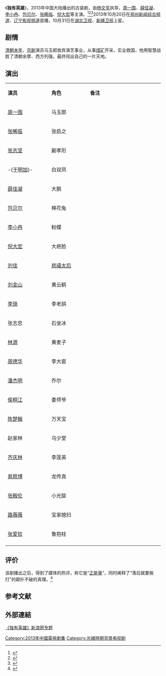 {{电视节目信息框
| 名称     = 独有英雄
| 别名     = 
| 英文名称 = ''{{lang|en|Only Hero}}''
| 图片     = Only Hero poster.jpg
| 图说     = 海报
| 分类     = 古装剧
| 原创者   = 
| 导演     = [[杨文军|杨文军]]
| 监制     = 
| 出品人   = 李明、张冠中、杜大宇
| 编剧     = 高锋
| 制作人   = 李立功、康宝、刘开珞
| 摄影     = 
| 演出     = [[周一围|周一围]]<br>[[薛佳凝|薛佳凝]]<br>[[李小冉|李小冉]]<br>[[包贝尔|包贝尔]]<br>[[张晞临|张晞临]]<br>[[倪大宏|倪大宏]]
| 配音     =
| 旁白     = 
| 主题曲   = 
| 片尾曲   = 
| 插曲     = 
| 地区     = {{CHNML}}
| 语言     = 普通话
| 集数     = 34集
| 每集长   = 45分钟
| 制作公司 = [[北京小马奔腾影视文化发展|北京小马奔腾影视]]<br>山东枣庄微山湖影视文化传播有限公司<br>九洲音像出版公司
| 首播地区 = {{CHNML}}
| 电视网   = [[郑州电视台|郑州新闻综合频道]]/[[辽宁电视台|辽宁影视频道]]
| 开始     = 2013年10月20日
| 结束     = 10月31日
| 先于     = 
| 后于     = 
| 相关剧集 = 
| 官方网站 = 
}}
《'''独有英雄'''》，2013年中国大陆播出的古装剧，由[[杨文军|杨文军]]执导，[[周一围|周一围]]、[[薛佳凝|薛佳凝]]、[[李小冉|李小冉]]、[[包贝尔|包贝尔]]、[[张晞临|张晞临]]、[[倪大宏|倪大宏]]等主演。<ref>{{cite web|url=http://ent.sina.com.cn/r/m/2013-11-14/15594042957.shtml|title=评论：创新是《独有英雄》兴奋点和着力点|date=2013-11-14|accessdate=2014-09-29|work=新浪|archive-date=2019-08-23|archive-url=https://web.archive.org/web/20190823194545/http://ent.sina.com.cn/r/m/2013-11-14/15594042957.shtml|dead-url=no}}</ref><ref>{{cite web |url=http://news.163.com/13/1107/10/9D2QO82N00014Q4P.html |title=《独有英雄》(图) |date=2013-11-07 |work=网易 |accessdate=2014-09-29 |archive-url=https://web.archive.org/web/20141006155317/http://news.163.com/13/1107/10/9D2QO82N00014Q4P.html |archive-date=2014-10-06 |dead-url=yes }}</ref><ref>{{cite web |url=http://ent.sina.com.cn/v/m/2013-11-14/10484042639.shtml |title=《独有英雄》制片人狠批狗血雷剧误人子弟 |accessdate=2014-09-29 |date=2013-11-14 |work=新浪 |archive-date=2019-08-28 |archive-url=https://web.archive.org/web/20190828233254/http://ent.sina.com.cn/v/m/2013-11-14/10484042639.shtml |dead-url=no }}</ref>2013年10月20日在[[郑州电视台|郑州新闻综合频道]]、[[辽宁电视台|辽宁影视频道]]首播，10月31日在[[湖北卫视|湖北卫视]]、[[新疆卫视|新疆卫视]]上星。

==剧情==
[[清朝|清朝末年]]，[[京剧|京剧]]演员马玉郎放弃演艺事业，从事[[煤|煤矿]]开采，实业救国，他用智慧战胜了清朝余孽、西方列强，最终闯出自己的一片天地。

== 演出 ==
{|class="wikitable" width="20%"
|- style="background:cornflowerblue; color:white" align=center
|style="width:5%"|'''演员'''||style="width:5%"|'''角色'''||style="width:10%"|'''备注'''
|-
| [[周一围|周一围]] || 马玉郎 || 
|-
| [[张晞临|张晞临]] || 张启之 ||
|- 
| [[张志坚_(演员)|张志坚]] || 蒯孝珩||
|- 
| -{[[于明加|于明加]]}- || 白双凤 || 
|-
| [[薛佳凝|薛佳凝]] || 大鹅 || 
|-
| [[包贝尔|包贝尔]] || 棉花兔 ||
|-
| [[李小冉|李小冉]] || 粉蝶 || 
|-
| [[倪大宏|倪大宏]] || 大疤脸 || 
|- 
| [[刘佳|刘佳]] || [[慈禧太后|慈禧太后]] || 
|- 
| [[刘金山|刘金山]] || 黄云鹤 || 
|-
| [[李琦|李琦]] || 李老鸹 || 
|-
| 张志忠 || 石坐冰 || 
|-
| [[林源|林源]] || 黄麦子 || 
|-
| [[周德华|周德华]] || 李大窑 || 
|- 
| [[潘杰明|潘杰明]] || 乔尔 || 
|- 
| [[侯桐江|侯桐江]] || 娄师爷 || 
|-
| [[陈楚翰|陈楚翰]] || 万天宝 || 
|-
| 赵家林 || 乌少堂 || 
|-
| [[齐庆林|齐庆林]] || 李莲英 || 
|-
| [[易照博|易照博]] || 龙传真 || 
|- 
| [[张殿伦|张殿伦]] || 小光腚 || 
|- 
| [[路薇薇|路薇薇]] || 宝家媳妇 || 
|-
| [[张爱钦|张爱钦]] || 鲁抱柱 || 
|-
|}

==评价==
该剧播出之后，得到了媒体的热评，称它是“[[正能量|正能量]]”，同时阐释了“落后就要挨打”的颠扑不破的真理。<ref>{{cite web |url=http://ent.sina.com.cn/r/m/2013-11-11/11534040475.shtml |title=评论：《独有英雄》释放民族正能量 |date=2013-11-11 |accessdate=2014-09-29 |work=新浪 |archive-date=2019-08-20 |archive-url=https://web.archive.org/web/20190820154633/http://ent.sina.com.cn/r/m/2013-11-11/11534040475.shtml |dead-url=no }}</ref>

==参考文献==
{{reflist}}
==外部連結==
[http://ent.sina.com.cn/f/v/dyyx/  《独有英雄》新浪网专题] {{Wayback|url=http://ent.sina.com.cn/f/v/dyyx/ |date=20170715123100 }}
{{2013年中國大陸古裝/民初電視劇}}
{{DEFAULTSORT:D独}}
[[Category:2013年中國電視劇集|Category:2013年中國電視劇集]]
[[Category:光緒時期背景电视剧|Category:光緒時期背景电视剧]]